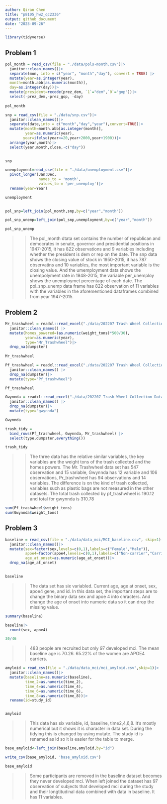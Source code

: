 ```yaml
---
author: Qiran Chen
title: "p8105_hw2_qc2336"
output: github_document
date: "2023-09-26"
---
```


```r
library(tidyverse)
```

## Problem 1
```r
pol_month = read_csv(file = "./data/pols-month.csv")|>
  janitor::clean_names()|>
  separate(mon, into = c("year", "month","day"), convert = TRUE) |>
  mutate(year=as.integer(year),
  month=month.abb[as.numeric(month)],
  day=as.integer(day))|>
  mutate(president=recode(prez_dem, `1`="dem",`0`="gop"))|>
  select(-prez_dem,-prez_gop, -day)
  
pol_month
```


```r
snp = read_csv(file = "./data/snp.csv")|>
  janitor::clean_names()|>
  separate(date,into = c("month","day","year"),convert=TRUE)|>
  mutate(month=month.abb[as.integer(month)],
         year=as.numeric(year),
        year=ifelse(year<=20,year+2000,year+1900))|>
  arrange(year,month)|>
  select(year,month,close,-c("day"))
  

snp

```

```r
unemployment=read_csv(file = "./data/unemployment.csv")|>
  pivot_longer(Jan:Dec,
               names_to = 'month',
               values_to = 'per_unemploy')|>
  rename(year=Year)

unemployment
  
```

```r
pol_snp=left_join(pol_month,snp,by=c("year","month"))

pol_snp_unemp=left_join(pol_snp,unemployment,by=c("year","month"))

pol_snp_unemp
```

>> The pol_month dtata set contains the number of republican and democrates in senate, governor and presidential positions in 1947-2015, it has 822 observations and 9 variables including whether the president is dem or rep on the date. The snp data shows the closing value of stock in 1950-2015, it has 787 observatins and 10 variables, the most important variable is the closing value. And the umemployment data shows the unempolyment rate in 1948-2015, the variable per_unemploy shows the unemploymet percentage of each date. The pol_snp_unemp data frame has 822 observation of 11 variables with the variables in the aforementioned dataframes combined from year 1947-2015.

## Problem 2


```r
Mr_trashwheel = readxl::read_excel("./data/202207 Trash Wheel Collection Data.xlsx", sheet="Mr. Trash Wheel",range = "A2:N550")|>
  janitor::clean_names() |>
  mutate(homes_powered=(as.numeric(weight_tons)*500/30),
         year=as.numeric(year),
         type="Mr_Trashwheel")|>
  drop_na(dumpster)
  
Mr_trashwheel
```

```r
Pf_trashwheel = readxl::read_excel("./data/202207 Trash Wheel Collection Data.xlsx", sheet="Professor Trash Wheel" ,range ="A2:M97")|>
  janitor::clean_names() |>
  drop_na(dumpster)|>
  mutate(type="Pf_trashwheel")

Pf_trashwheel
```

```r
Gwynnda = readxl::read_excel("./data/202207 Trash Wheel Collection Data.xlsx", sheet="Gwynnda Trash Wheel" ,range ="A2:K110")|>
  janitor::clean_names() |>
  drop_na(dumpster)|>
  mutate(type="gwynnda")

Gwynnda
```
```r

trash_tidy = 
  bind_rows(Pf_trashwheel, Gwynnda, Mr_trashwheel) |>
  select(type,dumpster,everything())

trash_tidy

```
>> The three data has the relative similar variables, the key variables are the weight tons of the trash collected and the homes powers. The Mr. Trashwheel data set has 547 observation and 15 variable, Gwynnda has 12 variable and 106 observations, Pr_trashwheel has 94 observations and 14 variables. The difference is on the kind of trash collected, variables such as plastic bags are not measured in the other datasets. The total trash collected by pf_trashwheel is 190.12 and total for gwynnda is 310.78

```r
sum(Pf_trashwheel$weight_tons)
sum(Gwynnda$weight_tons)
```

## Problem 3
```r
baseline = read_csv(file = "./data/data_mci/MCI_baseline.csv", skip=1)|>
  janitor::clean_names()|>
  mutate(sex=factor(sex,levels=c(0,1),labels=c("Female","Male")),
         apoe4=factor(apoe4,levels=c(0,1),labels=c("Non-carrier","Carrier")),
         age_at_onset=as.numeric(age_at_onset))|>
  drop_na(age_at_onset)
  

baseline
```
>> The data set has six variabled. Current age, age at onset, sex, apoe4 gene, and id. In this data set, the important steps are to change the binary data sex and apoe 4 into chracters. And change the age of onset into numeric data so it can drop the missing value.

```r
summary(baseline)

baseline|>
  count(sex, apoe4)

30/46
```
>> 483 people are recruited but only 97 developed mci. The mean baseline age is 70.26. 65.22% of the women are APOE4 carriers. 

```r
amyloid = read_csv(file = "./data/data_mci/mci_amyloid.csv",skip=1)|>
  janitor::clean_names()|>
  mutate(baseline=as.numeric(baseline),
         time_2=as.numeric(time_2),
         time_4=as.numeric(time_4),
         time_6=as.numeric(time_6),
         time_8=as.numeric(time_8))|>
  rename(id=study_id)


amyloid
```

>> This data has six variable, id, baseline, time2,4,6,8. It's mostly numerical but it shows it is character in data set. During the tidying this is changed by using mutate. The study id is renamed as id so it is easier for the table to merge.

```r
base_amyloid<-left_join(baseline,amyloid,by="id")

write_csv(base_amyloid, 'base_amyloid.csv')

base_amyloid
```
>> Some participants are removed in the baseline dataset becomes they never developed mci. When left joined the dataset has 97 observation of subjects that developed mci during the study and their longtitudinal data combined with data in baseline. It has 11 variables.

